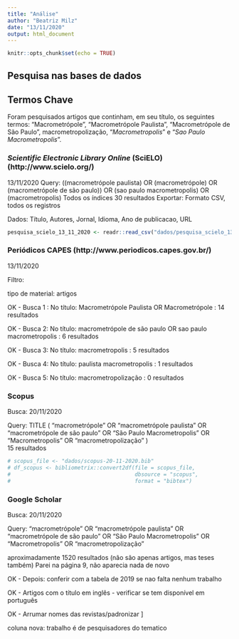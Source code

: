 ```yaml
---
title: "Análise"
author: "Beatriz Milz"
date: "13/11/2020"
output: html_document
---
```


```r
knitr::opts_chunk$set(echo = TRUE)
```

## Pesquisa nas bases de dados

## Termos Chave


Foram pesquisados artigos que continham, em seu título, os seguintes termos: “Macrometrópole”, “Macrometrópole Paulista”, “Macrometrópole de São Paulo”, macrometropolização, “*Macrometropolis*” e “*Sao Paulo Macrometropolis*”.


### *Scientific Electronic Library Online* (SciELO) (http://www.scielo.org/)
13/11/2020
Query:  ((macrometrópole paulista) OR (macrometrópole) OR (macrometrópole de são paulo)) OR (sao paulo macrometropolis) OR (macrometropolis) 
Todos os índices
30 resultados
Exportar: Formato CSV, todos os registros

Dados: Título, Autores, Jornal, Idioma, Ano de publicacao, URL

```r
pesquisa_scielo_13_11_2020 <- readr::read_csv("dados/pesquisa_scielo_13-11-2020_2.csv")

```

### Periódicos CAPES (http://www.periodicos.capes.gov.br/)
13/11/2020

Filtro: 

tipo de material: artigos

OK - Busca 1 : No título: Macrometrópole Paulista OR Macrometrópole : 14 resultados


OK - Busca 2: No título: macrometrópole de são paulo OR sao paulo macrometropolis : 6 resultados


OK - Busca 3: No título: macrometropolis : 5 resultados

OK - Busca 4: No título: paulista macrometropolis : 1 resultados

OK - Busca 5: No título: macrometropolização : 0 resultados


### Scopus

Busca: 20/11/2020

Query:
TITLE ( "macrometrópole"  OR  "macrometrópole paulista"  OR  "macrometrópole de são paulo"  OR  "São Paulo Macrometropolis"  OR  "Macrometropolis"  OR  "macrometropolização" )  
15 resultados


```r
# scopus_file <- "dados/scopus-20-11-2020.bib"
# df_scopus <- bibliometrix::convert2df(file = scopus_file,
#                                       dbsource = "scopus",
#                                       format = "bibtex")
```


### Google Scholar
Busca: 20/11/2020

Query: "macrometrópole"  OR "macrometrópole paulista"  OR  "macrometrópole de são paulo"  OR  "São Paulo Macrometropolis"  OR  "Macrometropolis"  OR  "macrometropolização" 

aproximadamente 1520 resultados (não são apenas artigos, mas teses também)
Parei na página 9, não aparecia nada de novo


OK - Depois: conferir com a tabela de 2019 se nao falta nenhum trabalho

OK - Artigos com o título em inglês - verificar se tem disponível em português

OK - Arrumar nomes das revistas/padronizar
]

coluna nova: trabalho é de pesquisadores do tematico
